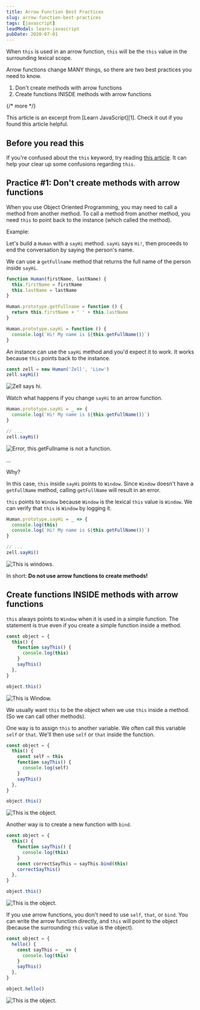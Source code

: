 ```yaml
---
title: Arrow Function Best Practices
slug: arrow-function-best-practices
tags: [javascript]
leadModal: learn-javascript
pubDate: 2020-07-01
---
```


When `this` is used in an arrow function, `this` will be the `this` value in the surrounding lexical scope.

Arrow functions change MANY things, so there are two best practices you need to know.

1. Don't create methods with arrow functions
2. Create functions INISDE methods with arrow functions

{/* more */}

<Callout>
  This article is an excerpt from [Learn JavaScript][1]. Check it out if you
  found this article helpful.
</Callout>

## Before you read this

If you're confused about the `this` keyword, try reading [this article][2]. It can help your clear up some confusions regarding `this`.

## Practice #1: Don't create methods with arrow functions

When you use Object Oriented Programming, you may need to call a method from another method. To call a method from another method, you need `this` to point back to the instance (which called the method).

Example:

Let's build a `Human` with a `sayHi` method. `sayHi` says `Hi!`, then proceeds to end the conversation by saying the person's name.

We can use a `getFullname` method that returns the full name of the person inside `sayHi`.

```js
function Human(firstName, lastName) {
  this.firstName = firstName
  this.lastName = lastName
}

Human.prototype.getFullname = function () {
  return this.firstName + ' ' + this.lastName
}

Human.prototype.sayHi = function () {
  console.log(`Hi! My name is ${this.getFullName()}`)
}
```

An instance can use the `sayHi` method and you'd expect it to work. It works because `this` points back to the instance.

```js
const zell = new Human('Zell', 'Liew')
zell.sayHi()
```

<Image
  src="/assets/2020/arrow-function-best-practices/sayhi-correct.png"
  alt="Zell says hi."
/>

Watch what happens if you change `sayHi` to an arrow function.

```js
Human.prototype.sayHi = _ => {
  console.log(`Hi! My name is ${this.getFullName()}`)
}

// ...
zell.sayHi()
```

<Image
  src="/assets/2020/arrow-function-best-practices/sayhi-error.png"
  alt="Error, this.getFullname is not a function."
/>

...

Why?

In this case, `this` inside `sayHi` points to `Window`. Since `Window` doesn't have a `getFullName` method, calling `getFullName` will result in an error.

`this` points to `Window` because `Window` is the lexical `this` value is `Window`. We can verify that `this` is `Window` by logging it.

```js
Human.prototype.sayHi = _ => {
  console.log(this)
  console.log(`Hi! My name is ${this.getFullName()}`)
}

// ...
zell.sayHi()
```

<Image
  src="/assets/2020/arrow-function-best-practices/sayhi-arrow-method.png"
  alt="This is windows."
/>

In short: **Do not use arrow functions to create methods!**

## Create functions INSIDE methods with arrow functions

`this` always points to `Window` when it is used in a simple function. The statement is true even if you create a simple function inside a method.

```js
const object = {
  this() {
    function sayThis() {
      console.log(this)
    }
    sayThis()
  },
}

object.this()
```

<Image
  src="/assets/2020/arrow-function-best-practices/window.png"
  alt="This is Window."
/>

We usually want `this` to be the object when we use `this` inside a method. (So we can call other methods).

One way is to assign `this` to another variable. We often call this variable `self` or `that`. We'll then use `self` or `that` inside the function.

```js
const object = {
  this() {
    const self = this
    function sayThis() {
      console.log(self)
    }
    sayThis()
  },
}

object.this()
```

<Image
  src="/assets/2020/arrow-function-best-practices/object.png"
  alt="This is the object."
/>

Another way is to create a new function with `bind`.

```js
const object = {
  this() {
    function sayThis() {
      console.log(this)
    }
    const correctSayThis = sayThis.bind(this)
    correctSayThis()
  },
}

object.this()
```

<Image
  src="/assets/2020/arrow-function-best-practices/object.png"
  alt="This is the object."
/>

If you use arrow functions, you don't need to use `self`, `that`, or `bind`. You can write the arrow function directly, and `this` will point to the object (because the surrounding `this` value is the object).

```js
const object = {
  hello() {
    const sayThis = _ => {
      console.log(this)
    }
    sayThis()
  },
}

object.hello()
```

<Image
  src="/assets/2020/arrow-function-best-practices/object.png"
  alt="This is the object."
/>

[1]: https://learnjavascript.today
[2]: https://zellwk.com/blog/this 'This in JavaScript'
